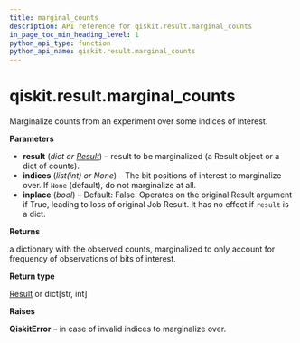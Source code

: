 ```yaml
---
title: marginal_counts
description: API reference for qiskit.result.marginal_counts
in_page_toc_min_heading_level: 1
python_api_type: function
python_api_name: qiskit.result.marginal_counts
---
```


<span id="qiskit-result-marginal-counts" />

# qiskit.result.marginal\_counts

<Function id="qiskit.result.marginal_counts" github="https://github.com/qiskit/qiskit/tree/stable/0.16/qiskit/result/utils.py" signature="marginal_counts(result, indices=None, inplace=False)">
  Marginalize counts from an experiment over some indices of interest.

  **Parameters**

  *   **result** (*dict or* [*Result*](qiskit.result.Result "qiskit.result.Result")) – result to be marginalized (a Result object or a dict of counts).
  *   **indices** (*list(int) or None*) – The bit positions of interest to marginalize over. If `None` (default), do not marginalize at all.
  *   **inplace** (*bool*) – Default: False. Operates on the original Result argument if True, leading to loss of original Job Result. It has no effect if `result` is a dict.

  **Returns**

  a dictionary with the observed counts, marginalized to only account for frequency of observations of bits of interest.

  **Return type**

  [Result](qiskit.result.Result "qiskit.result.Result") or dict\[str, int]

  **Raises**

  **QiskitError** – in case of invalid indices to marginalize over.
</Function>

